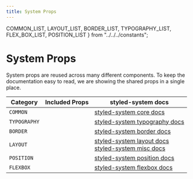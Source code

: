 ```yaml
---
title: System Props
---
```


  COMMON_LIST,
  LAYOUT_LIST,
  BORDER_LIST,
  TYPOGRAPHY_LIST,
  FLEX_BOX_LIST,
  POSITION_LIST
} from "../../../constants";

# System Props

System props are reused across many different components. To keep the documentation easy to read, we are showing the shared props in a single place.

| Category     | Included Props                             | styled-system docs                                                                                                                                                                                            |
| ------------ | ------------------------------------------ | ------------------------------------------------------------------------------------------------------------------------------------------------------------------------------------------------------------- |
| `COMMON`     | <PropsList systemProps={COMMON_LIST}/>     | [styled-system core docs](https://github.com/jxnblk/styled-system/blob/master/docs/table.md#core)                                                                                                             |
| `TYPOGRAPHY` | <PropsList systemProps={TYPOGRAPHY_LIST}/> | [styled-system typography docs](https://github.com/jxnblk/styled-system/blob/master/docs/table.md#typography)                                                                                                 |
| `BORDER`     | <PropsList systemProps={BORDER_LIST}/>     | [styled-system border docs](https://github.com/jxnblk/styled-system/blob/master/docs/table.md#misc)                                                                                                           |
| `LAYOUT`     | <PropsList systemProps={LAYOUT_LIST}/>     | [styled-system layout docs](https://github.com/jxnblk/styled-system/blob/master/docs/table.md#layout) <br/> [styled-system misc docs](https://github.com/jxnblk/styled-system/blob/master/docs/table.md#misc) |
| `POSITION`   | <PropsList systemProps={POSITION_LIST}/>   | [styled-system position docs](https://github.com/jxnblk/styled-system/blob/master/docs/table.md#position)                                                                                                     |
| `FLEXBOX`    | <PropsList systemProps={FLEX_BOX_LIST}/>   | [styled-system flexbox docs](https://github.com/jxnblk/styled-system/blob/master/docs/table.md#flexbox)                                                                                                       |
